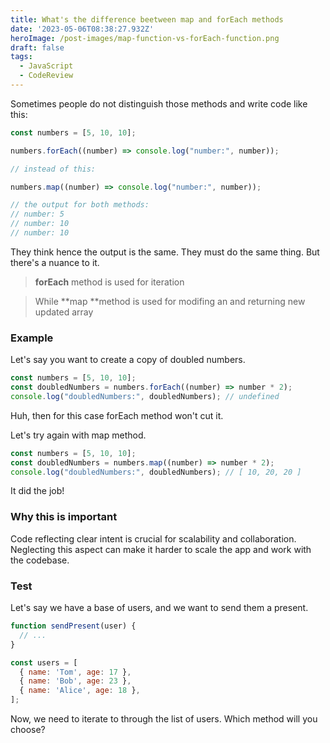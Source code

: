 ```yaml
---
title: What's the difference beetween map and forEach methods
date: '2023-05-06T08:38:27.932Z'
heroImage: /post-images/map-function-vs-forEach-function.png
draft: false
tags:
  - JavaScript
  - CodeReview
---
```


Sometimes people do not distinguish those methods and write code like this:

```javascript
const numbers = [5, 10, 10];

numbers.forEach((number) => console.log("number:", number));

// instead of this:

numbers.map((number) => console.log("number:", number));

// the output for both methods:
// number: 5
// number: 10
// number: 10
```

They think hence the output is the same. They must do the same thing. But there's a nuance to it.

> **forEach** method is used for iteration

> While \*\*map \*\*method is used for modifing an and returning new updated array

### Example

Let's say you want to create a copy of doubled numbers.

```javascript
const numbers = [5, 10, 10];
const doubledNumbers = numbers.forEach((number) => number * 2);
console.log("doubledNumbers:", doubledNumbers); // undefined

```

Huh, then for this case forEach method won't cut it.

Let's try again with map method.

```javascript
const numbers = [5, 10, 10];
const doubledNumbers = numbers.map((number) => number * 2);
console.log("doubledNumbers:", doubledNumbers); // [ 10, 20, 20 ] 
```

It did the job!

### Why this is important

Code reflecting clear intent is crucial for scalability and collaboration. Neglecting this aspect can make it harder to scale the app and work with the codebase.

### Test

Let's say we have a base of users, and we want to send them a present.

```javascript
function sendPresent(user) {
  // ...
}

const users = [
  { name: 'Tom', age: 17 },
  { name: 'Bob', age: 23 },
  { name: 'Alice', age: 18 },
];
```

Now, we need to iterate to through the list of users. Which method will you choose?
